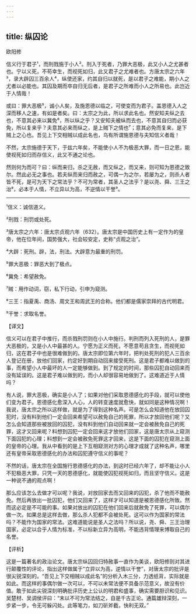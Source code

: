 ```yaml
---
---
---
```

title: 纵囚论
---




欧阳修

信义行于君子¹，而刑戮施于小人²。刑入于死者，乃罪大恶极，此又小人之尤甚者也。宁以义死，不苟幸生，而视死如归，此又君子之尤难者也。方唐太宗之六年³，录大辟囚三百余人⁴，纵使还家，约其自归以就死，是以君子之难能，期小人之尤者以必能也。其囚及期而卒自归无后者，是君子之所难而小人之所易也。此岂近于人情哉！

或曰：罪大恶极⁵，诚小人矣，及施恩德以临之，可使变而为君子。盖恩德入人之深而移人之速，有如是者矣。曰：太宗之为此，所以求此名也。然安知夫纵之去也，不意其必来以冀免⁶，所以纵之乎？又安知夫被纵而去也，不意其自归而必获免，所以复来乎？夫意其必来而纵之，是上贼下之情也⁷；意其必免而复来，是下贼上之心也。吾见上下交相贼以成此名也，乌有所谓施恩德与夫知信义者哉！

不然，太宗施德于天下，于兹六年矣，不能使小人不为极恶大罪，而一日之恩，能使视死如归而存信义，此又不通之论也。

然则何为而可？曰：纵而来归，杀之无赦，而又纵之，而又来，则可知为恩德之致尔。然此必无之事也。若夫纵而来归而赦之，可偶一为之尔，若屡为之，则杀人者皆不死，是可为天下之常法乎？不可为常者，其圣人之法乎？是以尧、舜、三王之治⁸，必本于人情，不立异以为高，不逆情以干誉⁹。



***



¹信义：诚信道义。

²刑戮：刑罚或处死。

³唐太宗之六年：唐太宗贞观六年（632）。唐太宗是中国历史上有一定作为的皇帝，他在位年间，国势强大，社会较安定，史称“贞观之治”。

⁴大辟：死刑。辟，法，刑法。大辟意为最重的刑罚。

⁵罪大恶极：罪恶大到了极点。

⁶冀免：希望赦免。

⁷贼：用作动词，窃，私下行动，引申为窥测。

⁸三王：指夏禹、商汤、周文王和周武王的合称。他们都是儒家崇拜的古代明君。

⁹干誉：求取名誉。

【译文】

信义可以在君子中推行，而杀戮刑罚则在小人中施行。判刑而列入死刑的人，是罪大恶极的，又是小人中最甚的人。宁愿为正义而死，不愿意苟且贪生，而视死如归，这在君子中也是很难做到的。唐太宗即位第六年时，把判处死刑的犯人三百余人登记在册，放他们回家，约定好到期自动回来接受死刑。这是君子都难以做到的事，而希望小人中最坏的人一定能够做到。到了规定的时间，那些囚犯自动回来而没有延误的。这是君子难以做到的，而小人却很容易地做到了。这难道近于人情吗？

有人说，罪大恶极，确实是小人了；如果对他们采取恩德感化的手段，就可以使他们变为君子。恩德感化愈深入人心，人的转变速度就愈快，就如同是这种情况啊！我说，唐太宗之所以这样做，就是为了得到这种名声。可是怎么会知道他在放回囚犯时，没有料到他们一定会回来希望可以赦免自己的死罪，所以才放回他们呢？又怎么会知道那些被放回的囚犯，没有料到他们自动回来就一定会被赦免自己的死罪，这才又回来呢？料想到囚犯一定会回来这才放他们回家，这是唐太宗从上窥测下面囚犯的心理；料想到一定会被赦免死罪这才回来，这是下面的囚犯在窥测上面的皇帝的心理。我从中看到的是上下互相窥测对方的心理才成就了这种名声，哪里还有皇帝采取恩德感化的办法和囚犯遵守信义的事呢？

不然的话，唐太宗在全国施行恩德感化的办法，到这时已经六年了，却不能让小人不犯极恶大罪，只凭一天的恩德感化，就能使囚犯视死如归，而且坚守信义。这是一种说不通的观点啊！

那么应该怎么去做才可以呢？我说，对放回家去而又回来的囚犯，杀了他而不能赦免。然后再放出一批囚犯，他们又回来了，这样才可以知道是被恩德感化所致。然而这必定是不可能的事。如果对放出的囚犯在他们回来后就赦免了死罪，可以偶尔做一次。如果总是这样去做，那么杀人犯都不会被处死。这可以作为国家的常法吗？不能作为国家的常法。这难道能说是圣人之法吗？所以说，尧、舜、三王治理国家，必定以合乎人情为标准，不以标新立异为高明，不能违背情理来博取自己的名誉。

【评析】

这是一篇著名的政治论文。唐太宗纵囚回归特赦事一直作为美谈，欧阳修则对其进行颠覆性的评论，指出这样做属于“立异以为高，逆情以干誉”，对唐太宗的批评是很尖锐深刻的。“吾见上下交相贼以成此名”的分析入木三分，力透纸背，实际就是如此。而这样的事偶尔做一次可以，不可以未常法便不具备示范意义，故没有价值。敢于如此尖锐深刻明确批评历史上公认的明君和盛事，确实需要胆识和见识。吴楚材、吴调侯评曰：“末以不可为常法结之，自是千古正论。通篇雄辩深刻，一步紧一步，令无可躲闪处。此等笔力，如刀斫斧截，快利无双。”